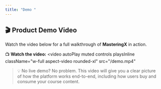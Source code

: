 ```yaml
---
title: "Demo "
---
```


[//]: # (## Try the Demo)

[//]: # (You can explore a live preview of **MasteringX** at the following URL:)

[//]: # (👉 [https://demo.masteringx.com]&#40;https://demo.masteringx.com&#41;)

[//]: # (---)

[//]: # (## How the Demo Works)

[//]: # ()
[//]: # (MasteringX uses a **purchase-first flow**. This means:)

[//]: # ()
[//]: # (1. **User clicks “Buy Course”**)

[//]: # (2. They're redirected to Stripe to complete payment)

[//]: # (3. On successful payment:)

[//]: # (   - The user is **created automatically**)

[//]: # (   - A **random password** is generated)

[//]: # (   - The user is **logged in instantly**)

[//]: # (4. Login credentials are also **sent to the user's email**)

[//]: # ()
[//]: # (> 🧠 There is **no registration form**. Registration happens after a successful payment.)

[//]: # ()
[//]: # (---)



[//]: # (## Notes)

[//]: # ()
[//]: # (* Stripe runs in **test mode** for the demo.)

[//]: # (* Use any valid test card. Example:)

[//]: # ()
[//]: # (```plaintext)

[//]: # (Card Number: 4242 4242 4242 4242)

[//]: # (Expiry: Any future date)

[//]: # (CVC: Any 3 digits)

[//]: # (```)

[//]: # ()
[//]: # (---)


## 🎬 Product Demo Video

Watch the video below for a full walkthrough of **MasteringX** in action.

📺 **Watch the video:**
<video
autoPlay
muted
controls
playsInline
className="w-full aspect-video rounded-xl"
src="/demo.mp4"
></video>
> 💡 No live demo? No problem. This video will give you a clear picture of how the platform works end-to-end, including how users buy and consume your course content.


